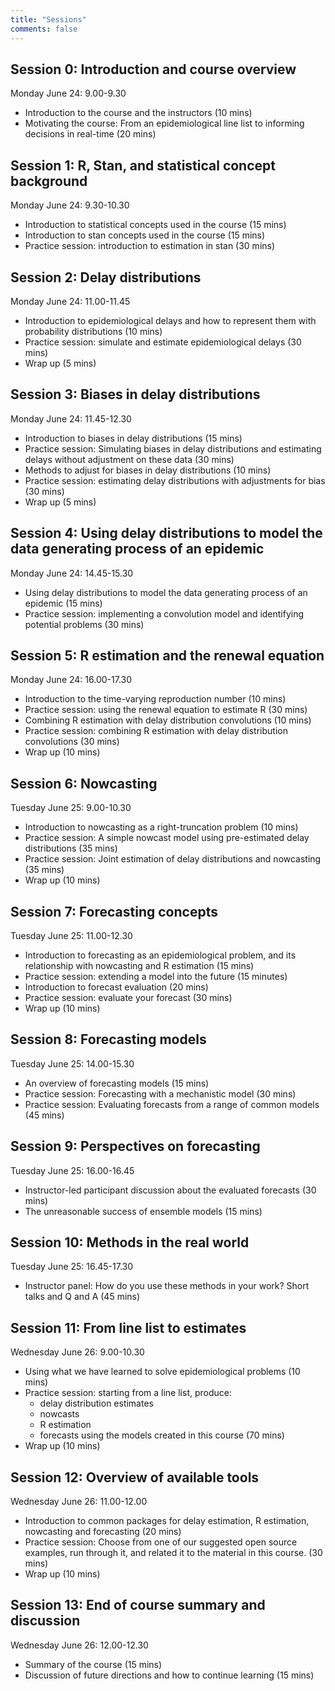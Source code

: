 ```yaml
---
title: "Sessions"
comments: false
---
```


## Session 0: Introduction and course overview

Monday June 24: 9.00-9.30

- Introduction to the course and the instructors (10 mins)
- Motivating the course: From an epidemiological line list to informing decisions in real-time (20 mins)

## Session 1: R, Stan, and statistical concept background

Monday June 24: 9.30-10.30

- Introduction to statistical concepts used in the course (15 mins)
- Introduction to stan concepts used in the course (15 mins)
- Practice session: introduction to estimation in stan (30 mins)

## Session 2: Delay distributions

Monday June 24: 11.00-11.45

- Introduction to epidemiological delays and how to represent them with probability distributions (10 mins)
- Practice session: simulate and estimate epidemiological delays (30 mins)
- Wrap up (5 mins)

## Session 3: Biases in delay distributions

Monday June 24: 11.45-12.30

- Introduction to biases in delay distributions (15 mins)
- Practice session: Simulating biases in delay distributions and estimating delays without adjustment on these data (30 mins)
- Methods to adjust for biases in delay distributions (10 mins)
- Practice session: estimating delay distributions with adjustments for bias (30 mins)
- Wrap up (5 mins)

## Session 4: Using delay distributions to model the data generating process of an epidemic

Monday June 24: 14.45-15.30

- Using delay distributions to model the data generating process of an epidemic (15 mins)
- Practice session: implementing a convolution model and identifying potential problems (30 mins)

## Session 5: R estimation and the renewal equation

Monday June 24: 16.00-17.30

- Introduction to the time-varying reproduction number (10 mins)
- Practice session: using the renewal equation to estimate R (30 mins)
- Combining R estimation with delay distribution convolutions (10 mins)
- Practice session: combining R estimation with delay distribution convolutions (30 mins)
- Wrap up (10 mins)

## Session 6: Nowcasting

Tuesday June 25: 9.00-10.30

- Introduction to nowcasting as a right-truncation problem (10 mins)
- Practice session: A simple nowcast model using pre-estimated delay distributions (35 mins)
- Practice session: Joint estimation of delay distributions and nowcasting (35 mins)
- Wrap up (10 mins)

## Session 7: Forecasting concepts

Tuesday June 25: 11.00-12.30

- Introduction to forecasting as an epidemiological problem, and its relationship with nowcasting and R estimation (15 mins)
- Practice session: extending a model into the future (15 minutes)
- Introduction to forecast evaluation (20 mins)
- Practice session: evaluate your forecast (30 mins)
- Wrap up (10 mins)

## Session 8: Forecasting models

Tuesday June 25: 14.00-15.30

- An overview of forecasting models (15 mins)
- Practice session: Forecasting with a mechanistic model (30 mins)
- Practice session: Evaluating forecasts from a range of common models (45 mins)

## Session 9: Perspectives on forecasting

Tuesday June 25: 16.00-16.45

- Instructor-led participant discussion about the evaluated forecasts (30 mins)
- The unreasonable success of ensemble models (15 mins)

## Session 10: Methods in the real world

Tuesday June 25: 16.45-17.30

- Instructor panel: How do you use these methods in your work? Short talks and Q and A (45 mins)

## Session 11: From line list to estimates

Wednesday June 26: 9.00-10.30

- Using what we have learned to solve epidemiological problems (10 mins)
- Practice session: starting from a line list, produce:
  - delay distribution estimates
  - nowcasts
  - R estimation
  - forecasts
  using the models created in this course (70 mins)
- Wrap up (10 mins)

## Session 12: Overview of available tools

Wednesday June 26: 11.00-12.00

- Introduction to common packages for delay estimation, R estimation, nowcasting and forecasting (20 mins)
- Practice session: Choose from one of our suggested open source examples, run through it,
and related it to the material in this course.  (30 mins)
- Wrap up (10 mins)

## Session 13: End of course summary and discussion

Wednesday June 26: 12.00-12.30

- Summary of the course (15 mins)
- Discussion of future directions and how to continue learning (15 mins)

